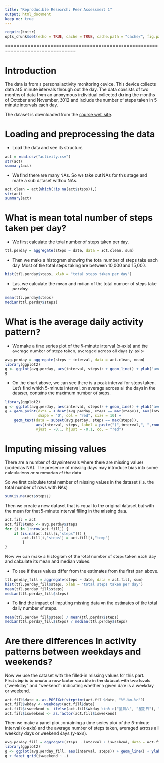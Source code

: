 ```yaml
---
title: "Reproducible Research: Peer Assessment 1"
output: html_document
keep_md: true
---
```

```r
require(knitr)
opts_chunk$set(echo = TRUE, cache = TRUE, cache.path = "cache/", fig.path = "figure/")
```

===============================================================================  

# Introduction
The data is from a personal activity monitoring device. This device collects data at 5 minute intervals through out the day. The data consists of two months of data from an anonymous individual collected during the months of October and November, 2012 and include the number of steps taken in 5 minute intervals each day.

The dataset is downloaded from the [course web site](https://d396qusza40orc.cloudfront.net/repdata%2Fdata%2Factivity.zip).

# Loading and preprocessing the data
- Load the data and see its structure.  
```r
act = read.csv("activity.csv")
str(act)
summary(act)
```
- We find there are many NAs. So we take out NAs for this stage and make a sub dataset withou NAs.  
```r
act.clean = act[which(!is.na(act$steps)),]
str(act)
summary(act)
```

# What is mean total number of steps taken per day?
- We first calculate the total number of steps taken per day.  
```r
ttl.perday = aggregate(steps ~ date, data = act.clean, sum)
```
- Then we make a histogram showing the total number of steps take each day. Most of the total steps taking are between 10,000 and 15,000.  
```r
hist(ttl.perday$steps, xlab = "total steps taken per day")
```

- Last we calculate the mean and mdian of the total number of steps take per day.  
```r
mean(ttl.perday$steps)
median(ttl.perday$steps)
```

# What is the average daily activity pattern?
- We make a time series plot of the 5-minute interval (x-axis) and the average number of steps taken, averaged across all days (y-axis)

```r
avg.perday = aggregate(steps ~ interval, data = act.clean, mean)
library(ggplot2)
g <- ggplot(avg.perday, aes(interval, steps)) + geom_line() + ylab("average steps taken")
g
```

- On the chart above, we can see there is a peak interval for steps taken. Let's find which 5-minute interval, on average across all the days in the dataset, contains the maximum number of steps.  

```r
library(ggplot2)
g <- ggplot(avg.perday, aes(interval, steps)) + geom_line() + ylab("average steps taken")
g + geom_point(data = subset(avg.perday, steps == max(steps)), aes(interval, steps),
               shape = "O", col = "red", size = 10) + 
    geom_text(data = subset(avg.perday, steps == max(steps)),
              aes(interval, steps, label = paste("(",interval,", ",round(steps,2),")")),
              vjust = -0.1, hjust = -0.1, col = "red")
```

# Imputing missing values
There are a number of days/intervals where there are missing values (coded as NA). The presence of missing days may introduce bias into some calculations or summaries of the data.  

So we first calculate total number of missing values in the dataset (i.e. the total number of rows with NAs)  

```r
sum(is.na(act$steps))
```

Then we create a new dataset that is equal to the original dataset but with the mean for that 5-minute interval filling in the missing data.

```r
act.fill = act
act.fill$temp <- avg.perday$steps
for (i in 1:nrow(act.fill)) {
    if (is.na(act.fill[i,"steps"])) {
        act.fill[i,"steps"] = act.fill[i,"temp"]
        }
}
```

Now we can make a histogram of the total number of steps taken each day and calculate its mean and median values.  

- To see if these values differ from the estimates from the first part above.

```r
ttl.perday_fill = aggregate(steps ~ date, data = act.fill, sum)
hist(ttl.perday_fill$steps, xlab = "total steps taken per day")
mean(ttl.perday_fill$steps)
median(ttl.perday_fill$steps)
```

- To find the impact of imputing missing data on the estimates of the total daily number of steps.

```r
mean(ttl.perday_fill$steps) / mean(ttl.perday$steps)
median(ttl.perday_fill$steps) / median(ttl.perday$steps)
```

# Are there differences in activity patterns between weekdays and weekends?
Now we use the dataset with the filled-in missing values for this part.  
First step is to create a new factor variable in the dataset with two levels ("weekday" and "weekend") indicating whether a given date is a weekday or weekend.  

```r
act.fill$date <- as.POSIXct(strptime(act.fill$date, "%Y-%m-%d"))
act.fill$wkday <- weekdays(act.fill$date)
act.fill$isweekend <- ifelse(act.fill$wkday %in% c("星期六", "星期日"), "weekend", "weekday")
act.fill$isweekend <- as.factor(act.fill$isweekend)
```

Then we make a panel plot containing a time series plot of the 5-minute interval (x-axis) and the average number of steps taken, averaged across all weekday days or weekend days (y-axis).

```r
avg.perday_fill = aggregate(steps ~ interval + isweekend, data = act.fill, mean)
library(ggplot2)
g <- ggplot(avg.perday_fill, aes(interval, steps)) + geom_line() + ylab("average steps taken")
g + facet_grid(isweekend ~ .)
```
